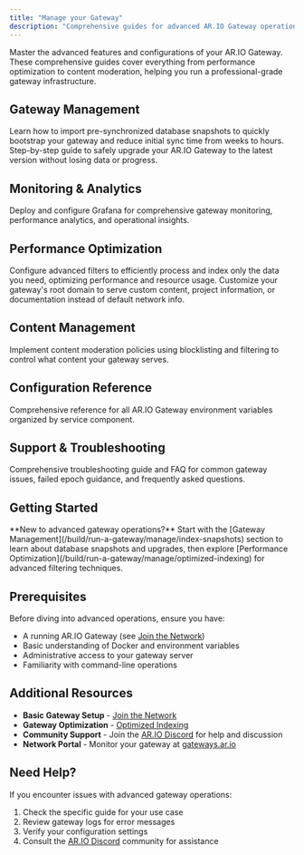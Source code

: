 ```yaml
---
title: "Manage your Gateway"
description: "Comprehensive guides for advanced AR.IO Gateway operations including monitoring, optimization, content moderation, and specialized configurations"
---
```


Master the advanced features and configurations of your AR.IO Gateway. These comprehensive guides cover everything from performance optimization to content moderation, helping you run a professional-grade gateway infrastructure.

## Gateway Management

<Cards>
<Card title="Importing SQLite Database Snapshots" href="/build/run-a-gateway/manage/index-snapshots" icon="📊">
  Learn how to import pre-synchronized database snapshots to quickly bootstrap your gateway and reduce initial sync time from weeks to hours.
</Card>

<Card title="Upgrading a Gateway" href="/build/run-a-gateway/manage/upgrading-a-gateway" icon="🔄">
  Step-by-step guide to safely upgrade your AR.IO Gateway to the latest version without losing data or progress.
</Card>
</Cards>

## Monitoring & Analytics

<Cards>
  <Card
    title="Monitoring with Grafana"
    href="/build/run-a-gateway/manage/monitoring-with-grafana"
    icon="📈"
  >
    Deploy and configure Grafana for comprehensive gateway monitoring,
    performance analytics, and operational insights.
  </Card>
</Cards>

## Performance Optimization

<Cards>
<Card title="Optimized Gateway Indexing and Filtering" href="/build/run-a-gateway/manage/optimized-indexing" icon="⚡">
  Configure advanced filters to efficiently process and index only the data you need, optimizing performance and resource usage.
</Card>

<Card title="Setting Apex Domain Content" href="/build/run-a-gateway/manage/setting-apex-domain" icon="🌐">
  Customize your gateway's root domain to serve custom content, project information, or documentation instead of default network info.
</Card>
</Cards>

## Content Management

<Cards>
  <Card
    title="Content Moderation"
    href="/build/run-a-gateway/manage/content-moderation"
    icon="🛡️"
  >
    Implement content moderation policies using blocklisting and filtering to
    control what content your gateway serves.
  </Card>
</Cards>

## Configuration Reference

<Cards>
  <Card
    title="Environment Variables Reference"
    href="/build/run-a-gateway/manage/environmental-variables"
    icon="⚙️"
  >
    Comprehensive reference for all AR.IO Gateway environment variables
    organized by service component.
  </Card>
</Cards>

## Support & Troubleshooting

<Cards>
  <Card
    title="Gateway Troubleshooting & FAQ"
    href="/build/run-a-gateway/manage/troubleshooting"
    icon="🔧"
  >
    Comprehensive troubleshooting guide and FAQ for common gateway issues,
    failed epoch guidance, and frequently asked questions.
  </Card>
</Cards>

## Getting Started

<Callout type="info">
  **New to advanced gateway operations?** Start with the [Gateway
  Management](/build/run-a-gateway/manage/index-snapshots) section to learn
  about database snapshots and upgrades, then explore [Performance
  Optimization](/build/run-a-gateway/manage/optimized-indexing) for advanced
  filtering techniques.
</Callout>

## Prerequisites

Before diving into advanced operations, ensure you have:

- A running AR.IO Gateway (see [Join the Network](/build/run-a-gateway/join-the-network))
- Basic understanding of Docker and environment variables
- Administrative access to your gateway server
- Familiarity with command-line operations

## Additional Resources

- **Basic Gateway Setup** - [Join the Network](/build/run-a-gateway/join-the-network)
- **Gateway Optimization** - [Optimized Indexing](/build/run-a-gateway/manage/optimized-indexing)
- **Community Support** - Join the [AR.IO Discord](https://discord.gg/7zUPfN4D6g) for help and discussion
- **Network Portal** - Monitor your gateway at [gateways.ar.io](https://gateways.ar.io)

## Need Help?

If you encounter issues with advanced gateway operations:

1. Check the specific guide for your use case
2. Review gateway logs for error messages
3. Verify your configuration settings
4. Consult the [AR.IO Discord](https://discord.gg/7zUPfN4D6g) community for assistance
